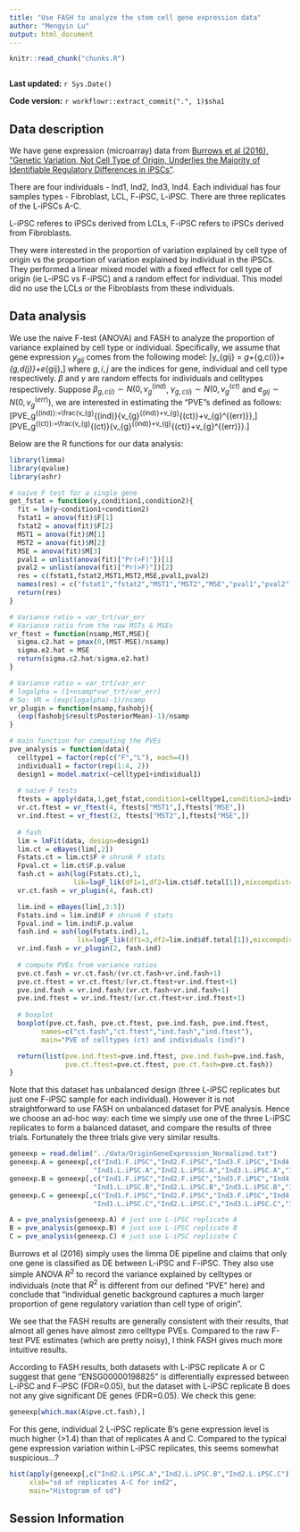 ```yaml
---
title: "Use FASH to analyze the stem cell gene expression data"
author: "Mengyin Lu"
output: html_document
---
```


```r
knitr::read_chunk("chunks.R")
```

```r
```

**Last updated:** `r Sys.Date()`

**Code version:** `r workflowr::extract_commit(".", 1)$sha1`

## Data description
We have gene expression (microarray) data from [Burrows et al (2016), "Genetic Variation, Not Cell Type of Origin, Underlies the Majority of Identifiable Regulatory Differences in iPSCs"](http://journals.plos.org/plosgenetics/article?id=10.1371/journal.pgen.1005793).

There are four individuals - Ind1, Ind2, Ind3, Ind4. Each individual has four samples types - Fibroblast, LCL, F-iPSC, L-iPSC. There are three replicates of the L-iPSCs A-C.

L-iPSC referes to iPSCs derived from LCLs, F-iPSC refers to iPSCs derived from Fibroblasts.

They were interested in the proportion of variation explained by cell type of origin vs the proportion of variation explained by individual in the iPSCs. They performed a linear mixed model with a fixed effect for cell type of origin (ie L-iPSC vs F-iPSC) and a random effect for individual. This model did no use the LCLs or the Fibroblasts from these individuals. 

## Data analysis
We use the naive F-test (ANOVA) and FASH to analyze the proportion of variance explained by cell type or individual. Specifically, we assume that gene expression $y_{gij}$ comes from the following model:
\[y_{gij} = \mu_g+\beta_{g,c(i)}+\gamma_{g,d(j)}+e_{gij},\]
where $g,i,j$ are the indices for gene, individual and cell type respectively. $\beta$ and $\gamma$ are random effects for individuals and celltypes respectively. Suppose $\beta_{g,c(i)}\sim N(0,v_{g}^{(ind)}$, $\gamma_{g,c(i)}\sim N(0,v_{g}^(ct)$ and $e_{gij}\sim N(0, v_{g}^{(err)})$, we are interested in estimating the "PVE"s defined as follows:
\[PVE_g^{(ind)}:=\frac{v_{g}^{(ind)}{v_{g}^{(ind)}+v_{g}^{(ct)}+v_{g}^{(err)}},\]
\[PVE_g^{(ct)}:=\frac{v_{g}^{(ct)}{v_{g}^{(ind)}+v_{g}^{(ct)}+v_{g}^{(err)}}.\]

Below are the R functions for our data analysis:
```r
library(limma)
library(qvalue)
library(ashr)

# naive F test for a single gene
get_fstat = function(y,condition1,condition2){
  fit = lm(y~condition1+condition2)
  fstat1 = anova(fit)$F[1]
  fstat2 = anova(fit)$F[2]
  MST1 = anova(fit)$M[1]
  MST2 = anova(fit)$M[2]
  MSE = anova(fit)$M[3]
  pval1 = unlist(anova(fit)["Pr(>F)"])[1]
  pval2 = unlist(anova(fit)["Pr(>F)"])[2]
  res = c(fstat1,fstat2,MST1,MST2,MSE,pval1,pval2)
  names(res) = c("fstat1","fstat2","MST1","MST2","MSE","pval1","pval2")
  return(res)
}

# Variance ratio = var_trt/var_err
# Variance ratio from the raw MSTs & MSEs
vr_ftest = function(nsamp,MST,MSE){
  sigma.c2.hat = pmax(0,(MST-MSE)/nsamp)
  sigma.e2.hat = MSE
  return(sigma.c2.hat/sigma.e2.hat)
}

# Variance ratio = var_trt/var_err
# logalpha = (1+nsamp*var_trt/var_err)
# So: VR = (exp(logalpha)-1)/nsamp
vr_plugin = function(nsamp,fashobj){
  (exp(fashobj$result$PosteriorMean)-1)/nsamp
}

# main function for computing the PVEs
pve_analysis = function(data){
  celltype1 = factor(rep(c("F","L"), each=4))
  individual1 = factor(rep(1:4, 2))
  design1 = model.matrix(~celltype1+individual1)
  
  # naive F tests
  ftests = apply(data,1,get_fstat,condition1=celltype1,condition2=individual1)
  vr.ct.ftest = vr_ftest(4, ftests["MST1",],ftests["MSE",])
  vr.ind.ftest = vr_ftest(2, ftests["MST2",],ftests["MSE",])
  
  # fash
  lim = lmFit(data, design=design1)
  lim.ct = eBayes(lim[,2])
  Fstats.ct = lim.ct$F # shrunk F stats
  Fpval.ct = lim.ct$F.p.value
  fash.ct = ash(log(Fstats.ct),1,
                lik=logF_lik(df1=1,df2=lim.ct$df.total[1]),mixcompdist="+uniform")
  vr.ct.fash = vr_plugin(4, fash.ct)

  lim.ind = eBayes(lim[,3:5])
  Fstats.ind = lim.ind$F # shrunk F stats
  Fpval.ind = lim.ind$F.p.value
  fash.ind = ash(log(Fstats.ind),1,
                 lik=logF_lik(df1=3,df2=lim.ind$df.total[1]),mixcompdist="+uniform")
  vr.ind.fash = vr_plugin(2, fash.ind)
  
  # compute PVEs from variance ratios
  pve.ct.fash = vr.ct.fash/(vr.ct.fash+vr.ind.fash+1)
  pve.ct.ftest = vr.ct.ftest/(vr.ct.ftest+vr.ind.ftest+1)
  pve.ind.fash = vr.ind.fash/(vr.ct.fash+vr.ind.fash+1)
  pve.ind.ftest = vr.ind.ftest/(vr.ct.ftest+vr.ind.ftest+1)
  
  # boxplot
  boxplot(pve.ct.fash, pve.ct.ftest, pve.ind.fash, pve.ind.ftest,
        names=c("ct.fash","ct.ftest","ind.fash","ind.ftest"),
        main="PVE of celltypes (ct) and individuals (ind)")

  return(list(pve.ind.ftest=pve.ind.ftest, pve.ind.fash=pve.ind.fash,
              pve.ct.ftest=pve.ct.ftest, pve.ct.fash=pve.ct.fash))
}
```

Note that this dataset has unbalanced design (three L-iPSC replicates but just one F-iPSC sample for each individual). However it is not straightforward to use FASH on unbalanced dataset for PVE analysis. Hence we choose an ad-hoc way: each time we simply use one of the three L-iPSC replicates to form a balanced dataset, and compare the results of three trials. Fortunately the three trials give very similar results. 

```r
geneexp = read.delim("../data/OriginGeneExpression_Normalized.txt")
geneexp.A = geneexp[,c("Ind1.F.iPSC","Ind2.F.iPSC","Ind3.F.iPSC","Ind4.F.iPSC",
                     "Ind1.L.iPSC.A","Ind2.L.iPSC.A","Ind3.L.iPSC.A","Ind4.L.iPSC.A")]
geneexp.B = geneexp[,c("Ind1.F.iPSC","Ind2.F.iPSC","Ind3.F.iPSC","Ind4.F.iPSC",
                     "Ind1.L.iPSC.B","Ind2.L.iPSC.B","Ind3.L.iPSC.B","Ind4.L.iPSC.B")]
geneexp.C = geneexp[,c("Ind1.F.iPSC","Ind2.F.iPSC","Ind3.F.iPSC","Ind4.F.iPSC",
                     "Ind1.L.iPSC.C","Ind2.L.iPSC.C","Ind3.L.iPSC.C","Ind4.L.iPSC.C")]

A = pve_analysis(geneexp.A) # just use L-iPSC replicate A
B = pve_analysis(geneexp.B) # just use L-iPSC replicate B
C = pve_analysis(geneexp.C) # just use L-iPSC replicate C
```

Burrows et al (2016) simply uses the limma DE pipeline and claims that only one gene is classified as DE between L-iPSC and F-iPSC. They also use simple ANOVA $R^2$ to record the variance explained by celltypes or individuals (note that $R^2$ is different from our defined "PVE" here) and conclude that "individual genetic background captures a much larger proportion of gene regulatory variation than cell type of origin". 

We see that the FASH results are generally consistent with their results, that almost all genes have almost zero celltype PVEs. Compared to the raw F-test PVE estimates (which are pretty noisy), I think FASH gives much more intuitive results. 

According to FASH results, both datasets with L-iPSC replicate A or C suggest that gene "ENSG00000198825" is differentially expressed between L-iPSC and F-iPSC (FDR=0.05), but the dataset with L-iPSC replicate B does not any give significant DE genes (FDR=0.05). We check this gene:
```r
geneexp[which.max(A$pve.ct.fash),]
```

For this gene, individual 2 L-iPSC replicate B's gene expression level is much higher (>1.4) than that of replicates A and C. Compared to the typical gene expression variation within L-iPSC replicates, this seems somewhat suspicious...?
```r
hist(apply(geneexp[,c("Ind2.L.iPSC.A","Ind2.L.iPSC.B","Ind2.L.iPSC.C")],1,sd), 10,
     xlab="sd of replicates A-C for ind2",
     main="Histogram of sd")
```

## Session Information

```r
```
